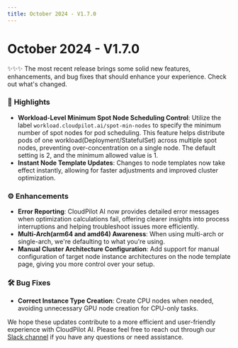 ```yaml
---
title: October 2024 - V1.7.0
---
```


# October 2024 - V1.7.0

✨✨✨ The most recent release brings some solid new features, enhancements, and bug fixes that should enhance your experience. Check out what's changed.

### 🚀 **Highlights**
- **Workload-Level Minimum Spot Node Scheduling Control**: Utilize the label `workload.cloudpilot.ai/spot-min-nodes` to specify the minimum number of spot nodes for pod scheduling. This feature helps distribute pods of one workload(Deployment/StatefulSet) across multiple spot nodes, preventing over-concentration on a single node. The default setting is 2, and the minimum allowed value is 1.
- **Instant Node Template Updates**: Changes to node templates now take effect instantly, allowing for faster adjustments and improved cluster optimization.

### ⚙️ Enhancements
- **Error Reporting**: CloudPilot AI now provides detailed error messages when optimization calculations fail, offering clearer insights into process interruptions and helping troubleshoot issues more efficiently.
- **Multi-Arch(arm64 and amd64) Awareness**: When using multi-arch or single-arch, we're defaulting to what you're using.
- **Manual Cluster Architecture Configuration**: Add support for manual configuration of target node instance architectures on the node template page, giving you more control over your setup.

### 🛠️ Bug Fixes
- **Correct Instance Type Creation**: Create CPU nodes when needed, avoiding unnecessary GPU node creation for CPU-only tasks.

We hope these updates contribute to a more efficient and user-friendly experience with CloudPilot AI. Please feel free to reach out through our [Slack channel](https://join.slack.com/t/cloudpilotaicommunity/shared_invite/zt-37rwpf8k7-Rx4BjrhuWtk9U0MXBKYL7A) if you have any questions or need assistance.